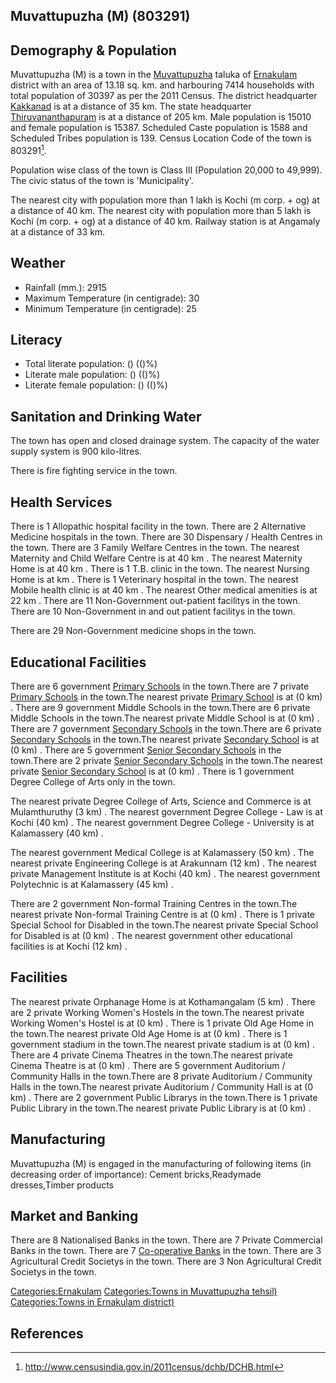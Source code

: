 {{Infobox settlement
| name=Muvattupuzha (M)
| native_name=
| native_name_lang=
| other_name=
| nickname=
| settlement_type=Town
| image_skyline=
| image_alt=
| image_caption=
| pushpin_map=India Kerala
| pushpin_label_position=right
| pushpin_map_alt=
| pushpin_map_caption=Location in Kerala, India
| latd=
| latm=
| lats=
| latNS=
| longd=
| longm=
| longs=
| longEW=
| coordinates_display=inline,title
| subdivision_type=Country
| subdivision_name={{flag|India}}
| subdivision_type1=[[States and territories of India|State]]
| subdivision_name1=Kerala 
| subdivision_type2=[[List of districts of India|District]]
| subdivision_name2=Ernakulam
| subdivision_type3=Tahsil
| subdivision_name3=Muvattupuzha
| website=
| established_title=<!-- Established -->
| established_date=
| founder=
| named_for=
| government_type=
| governing_body=
| unit_pref=Metric
| area_footnotes=
| area_rank=
| area_total_km2=13.18
| elevation_footnotes=
| elevation_m=
| population_total=30397
| population_as_of=2011
| population_rank=
| population_density_km2=2306
| population_demonym=
| population_footnotes=
| demographics_type1=Languages=
| demographics1_title1=Official=
| demographics1_info1=[[Malayalam language|Malayalam]]
| timezone1=[[Indian Standard Time|IST]]
| utc_offset1==+5:30
| postal_code_type=[[Postal Index Number|PIN]]
| postal_code=
| area_code_type=Telephone code
| area_code=
| registration_plate=
| blank1_name_sec1=Nearest city
| blank1_info_sec1=[[Kochi (m corp. + og) ]]
| blank2_name_sec1=[[Human sex ratio|Sex ratio]]
| blank2_info_sec1=1025
| blank3_name_sec1=Literacy
| blank3_info_sec1=()%
| blank1_name_sec2=[[2011 Census of India|2011 census]] code
| blank1_info_sec2=803291
| footnotes=
}}

== Muvattupuzha (M) (803291) ==

== Demography & Population ==

Muvattupuzha (M) is a town in the [[Muvattupuzha]] taluka of [[Ernakulam]] district with an area of 13.18 sq. km. and harbouring 7414 households with total population of 30397 as per the 2011 Census. The district headquarter [[Kakkanad]] is at a distance of 35 km. The state headquarter [[Thiruvananthapuram]] is at a distance of 205 km. Male population is 15010 and female population is 15387. Scheduled Caste population is 1588 and Scheduled Tribes population is 139. Census Location Code of the town is 803291<ref>http://www.censusindia.gov.in/2011census/dchb/DCHB.html</ref>.

Population wise class of the town is Class III (Population 20,000 to 49,999).
The civic status of the town is 'Municipality'.

The nearest city with population more than 1 lakh is Kochi (m corp. + og)  at a distance of 40 km. The nearest city with population more than 5 lakh is Kochi (m corp. + og)  at a distance of 40 km. Railway station is at Angamaly at a distance of 33 km.


== Weather ==  
* Rainfall (mm.): 2915 
* Maximum Temperature (in centigrade): 30
* Minimum Temperature (in centigrade): 25


== Literacy ==  
* Total literate population: () (()%)
* Literate male population: () (()%)
* Literate female population: () (()%)


== Sanitation and Drinking Water ==  
The town has open and closed drainage system.
The capacity of the water supply system is 900 kilo-litres.

There is fire fighting service in the town.


== Health Services ==
There is 1 Allopathic hospital facility in the town.
There are 2 Alternative Medicine hospitals in the town.
There are 30 Dispensary / Health Centres in the town.
There are 3 Family Welfare Centres in the town.
The nearest Maternity and Child Welfare Centre is at 40 km .
The nearest Maternity Home is at 40 km .
There is 1 T.B. clinic in the town.
The nearest Nursing Home is at  km .
There is 1 Veterinary hospital in the town.
The nearest Mobile health clinic is at 40 km .
The nearest Other medical amenities is at 22 km .
There are 11 Non-Government out-patient facilitys in the town.
There are 10 Non-Government in and out patient facilitys in the town.

There are 29 Non-Government medicine shops in the town.


== Educational Facilities ==
There are 6 government [[Primary School]]s in the town.There are 7 private [[Primary School]]s in the town.The nearest private [[Primary School]] is at  (0 km) .
There are 9 government Middle Schools in the town.There are 6 private Middle Schools in the town.The nearest private Middle School is at  (0 km) .
There are 7 government [[Secondary School]]s in the town.There are 6 private [[Secondary School]]s in the town.The nearest private [[Secondary School]] is at  (0 km) .
There are 5 government [[Senior Secondary School]]s in the town.There are 2 private [[Senior Secondary School]]s in the town.The nearest private [[Senior Secondary School]] is at  (0 km) .
There is 1 government Degree College of Arts only in the town. 
 
 
 
 
The nearest private Degree College of Arts, Science and Commerce is at Mulamthuruthy  (3 km) .
The nearest government Degree College - Law is at Kochi (40 km) .
The nearest government Degree College - University is at Kalamassery (40 km) .
 
The nearest government Medical College is at Kalamassery (50 km) .
The nearest private Engineering College is at Arakunnam (12 km) .
The nearest private Management Institute is at Kochi (40 km) .
The nearest government Polytechnic is at Kalamassery (45 km) .
 
There are 2 government Non-formal Training Centres in the town.The nearest private Non-formal Training Centre is at  (0 km) .
There is 1 private Special School for Disabled in the town.The nearest private Special School for Disabled is at  (0 km) .
The nearest government other educational facilities is at Kochi (12 km) .


== Facilities ==
The nearest private Orphanage Home is at Kothamangalam (5 km) .
There are 2 private Working Women's Hostels in the town.The nearest private Working Women's Hostel is at  (0 km) .
There is 1 private Old Age Home in the town.The nearest private Old Age Home is at  (0 km) .
There is 1 government stadium in the town.The nearest private stadium is at  (0 km) .
There are 4 private Cinema Theatres in the town.The nearest private Cinema Theatre is at  (0 km) .
There are 5 government Auditorium / Community Halls in the town.There are 8 private Auditorium / Community Halls in the town.The nearest private Auditorium / Community Hall is at  (0 km) .
There are 2 government Public Librarys in the town.There is 1 private Public Library in the town.The nearest private Public Library is at  (0 km) .


== Manufacturing ==
Muvattupuzha (M) is engaged in the manufacturing of following items (in decreasing order of importance): Cement bricks,Readymade dresses,Timber products


== Market and Banking ==
There are 8 Nationalised Banks in the town.
There are 7 Private Commercial Banks in the town.
There are 7 [[Co-operative Bank]]s in the town.
There are 3 Agricultural Credit Societys in the town.
There are 3 Non Agricultural Credit Societys in the town.


[[Categories:Ernakulam]]
[[Categories:Towns in Muvattupuzha tehsil)]]
[[Categories:Towns in Ernakulam district)]]


== References ==
{{Reflist}}



